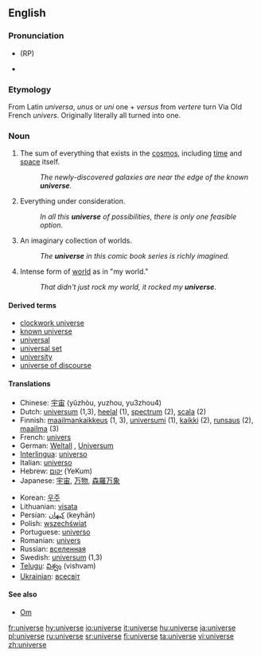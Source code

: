 ==English==

===Pronunciation===
*{{IPA|/ˈjuːnɪˌvɜːs/}} (RP)
*{{IPA|/ˈjunəˌvɝs/ ([[w:General American|GA]])}}

===Etymology===
From Latin ''universa'', ''unus'' or ''uni'' one + ''versus'' from ''vertere'' turn
Via Old French ''univers''.  Originally literally all turned into one.

===Noun===
{{en-noun}}

# The sum of everything that exists in the [[cosmos]], including [[time]] and [[space]] itself.
#: ''The newly-discovered galaxies are near the edge of the known '''universe'''.''
# Everything under consideration.
#: ''In all this '''universe''' of possibilities, there is only one feasible option.''
# An imaginary collection of worlds.
#: ''The '''universe''' in this comic book series is richly imagined.''
# Intense form of [[world]] as in "my world."
#: ''That didn't just rock my world, it rocked my '''universe'''.''

====Derived terms====
*[[clockwork universe]]
*[[known universe]]
*[[universal]]
*[[universal set]]
*[[university]]
*[[universe of discourse]]

====Translations====
{{rfc-trans}}
{{top}}
*Chinese: [[宇宙]] (yǔzhòu, yuzhou, yu3zhou4)
*Dutch: [[universum]] {{n}} (1,3), [[heelal]] {{n}} (1), [[spectrum]] {{n}} (2), [[scala]] {{n}} (2)
*Finnish: [[maailmankaikkeus]] (1, 3), [[universumi]] (1), [[kaikki]] (2), [[runsaus]] (2), [[maailma]] (3)
*French: [[univers]] {{m}}
*German: [[Weltall]] {{n}}, [[Universum]] {{n}}
*[[Interlingua]]: [[universo#Interlingua|universo]]
*Italian: [[universo#Italian|universo]] {{m}}
*Hebrew: [[יקום]] (YeKum)
*Japanese: [[宇宙]], [[万物]], [[森羅万象]]
{{mid}}
*Korean: [[우주]]
*Lithuanian: [[visata]] {{f}}
*Persian: [[كیهان]] (keyhān)
*Polish: [[wszechświat]] {{m}}
*Portuguese: [[universo#Portuguese|universo]] {{m}}
*Romanian: [[univers]] {{n}}
*Russian: [[вселенная]] {{f}}
*Swedish: [[universum]] {{n}} (1,3)
*[[Telugu]]: [[విశ్వం]] (vishvam)
*[[Ukrainian]]: [[всесвіт]] {{m}}
{{bottom}}

====See also====
*[[Om]]

[[fr:universe]]
[[hy:universe]]
[[io:universe]]
[[it:universe]]
[[hu:universe]]
[[ja:universe]]
[[pl:universe]]
[[ru:universe]]
[[sr:universe]]
[[fi:universe]]
[[ta:universe]]
[[vi:universe]]
[[zh:universe]]